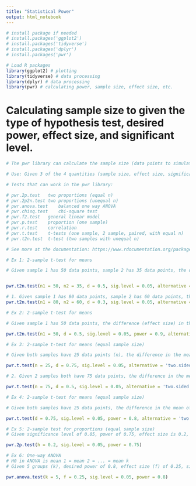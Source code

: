 ```yaml
---
title: "Statistical Power"
output: html_notebook
---
```


```r
# install package if needed 
# install.packages('ggplot2')
# install.packages('tidyverse')
# install.packages('dplyr')
# install.packages('pwr')

```

```r
# Load R packages
library(ggplot2) # plotting
library(tidyverse) # data processing
library(dplyr) # data processing
library(pwr) # calculating power, sample size, effect size, etc.

```


# Calculating sample size to given the type of hypothesis test, desired power, effect size, and significant level.

```r
# The pwr library can calculate the sample size (data points to simulate) required for different statistical tests to achieve the required statistical power. 

# Use: Given 3 of the 4 quantities (sample size, effect size, significance level, power), find the 4th quantity.

# Tests that can work in the pwr library: 

# pwr.2p.test	two proportions (equal n)
# pwr.2p2n.test	two proportions (unequal n)
# pwr.anova.test	balanced one way ANOVA
# pwr.chisq.test	chi-square test
# pwr.f2.test	general linear model
# pwr.p.test	proportion (one sample)
# pwr.r.test	correlation
# pwr.t.test	t-tests (one sample, 2 sample, paired, with equal n)
# pwr.t2n.test	t-test (two samples with unequal n)

# See more at the documentation: https://www.rdocumentation.org/packages/pwr/versions/1.3-0

```


```r
# Ex 1: 2-sample t-test for means

# Given sample 1 has 50 data points, sample 2 has 35 data points, the difference in the mean of the 2 samples is 0.5, sig level = 0.05 (conf level = 0.95), find the statistical power. 


pwr.t2n.test(n1 = 50, n2 = 35, d = 0.5, sig.level = 0.05, alternative = 'two.sided')

```
```r
# 1. Given sample 1 has 80 data points, sample 2 has 60 data points, the difference in the mean of the 2 samples is 0.3. Under a confidence level of 95%, find the statistical power achieved by a hypothesis test to test for the difference between the 2 means. Round the answer to nearest 2 decimals.
pwr.t2n.test(n1 = 80, n2 = 60, d = 0.3, sig.level = 0.05, alternative = 'two.sided')

```


```r
# Ex 2: 2-sample t-test for means

# Given sample 1 has 50 data points, the difference (effect size) in the mean of the 2 samples is 0.5, sig level = 0.05, and desired statistical power = 90%, find the sample size needed for sample 2 (n2). 

pwr.t2n.test(n1 = 50, d = 0.5, sig.level = 0.05, power = 0.9, alternative = 'two.sided') 

```

```r
# Ex 3: 2-sample t-test for means (equal sample size)

# Given both samples have 25 data points (n), the difference in the mean of the 2 samples is 0.75, sig level = 0.05, find the desired statistical power. 

pwr.t.test(n = 25, d = 0.75, sig.level = 0.05, alternative = 'two.sided')

```
```r
# 2. Given 2 samples both have 75 data points, the difference in the mean of the 2 samples is 0.5. Suppose a hypothesis test is conducted to test for the difference between the 2 means. Under a confidence level of 95%, find the statistical power that can be achieved by this test. Round the answer to nearest 2 decimals. 

pwr.t.test(n = 75, d = 0.5, sig.level = 0.05, alternative = 'two.sided')
```

```r
# Ex 4: 2-sample t-test for means (equal sample size)

# Given both samples have 25 data points, the difference in the mean of the 2 samples is 0.75, sig level = 0.05, and statistical power of 0.8, find the sample size. 

pwr.t.test(d = 0.75, sig.level = 0.05, power = 0.8, alternative = 'two.sided')

```


```r
# Ex 5: 2-sample test for proportions (equal sample size)
# Given significance level of 0.05, power of 0.75, effect size is 0.2, find the common sample size needed to achieve the above constraints.

pwr.2p.test(h = 0.2, sig.level = 0.05, power = 0.75)

```


```r
# Ex 6: One-way ANOVA 
# H0 in ANOVA is mean 1 = mean 2 = ... = mean k
# Given 5 groups (k), desired power of 0.8, effect size (f) of 0.25, sig level of 0.05, find the common sample size across all 5 groups. 

pwr.anova.test(k = 5, f = 0.25, sig.level = 0.05, power = 0.8)


```

